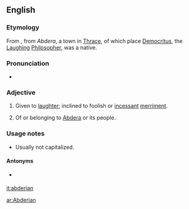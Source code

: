 ==English==

===Etymology===
From {{etyl|grc}} {{term|abdera|abdēra|lang=grc}}, from ''Abdera'', a town in [[Thrace]], of which place [[Democritus]], the [[laughing|Laughing]] [[philosopher|Philosopher]], was a native. {{rfscript|grc}}

===Pronunciation===
* {{a|US}} {{IPA|/æb.ˈdɪɹ.i.ən/|/æb.ˈdɛɹ.i.ən/|lang=en}}

===Adjective===
{{en-adj}}

# Given to [[laughter]]; inclined to foolish or [[incessant]] [[merriment]].
# {{context|usually|capitalized|not comparable}} Of or belonging to [[Abdera]] or its people.

===Usage notes===
* {{sense|laughter}} Usually not capitalized.

====Antonyms====
{{rfc-level|Antonyms at L4+ not in L3 POS section|lang=en}}
* {{sense|given to laughter}} {{l|en|agelastic}}

[[it:abderian]]

[[ar:Abderian]]